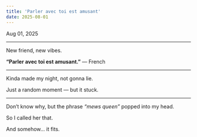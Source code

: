 ```yaml
---
title: 'Parler avec toi est amusant'
date: 2025-08-01
---
```


Aug 01, 2025

---

New friend, new vibes.

**“Parler avec toi est amusant.”** — French

---

Kinda made my night, not gonna lie.

Just a random moment — but it stuck.

---

Don’t know why, but the phrase _“mews queen”_ popped into my head.

So I called her that.

And somehow... it fits.

<ApngCanvas
  className="inline-block w-[50px] h-[50px]"
  skeletonClassName="inline-block w-[50px] h-[50px]"
  autoPlay
  loop
  src="https://raw.githubusercontent.com/godchu/blog-assets/refs/heads/main/line-packs-v2/6808583169d7650139d3175a/024/024_animation/024_animation.png"
  showSkeleton
  width={80}
  height={80}
/>
